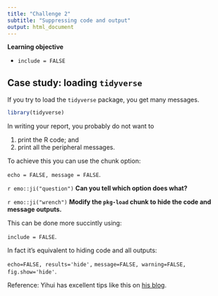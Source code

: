 ```yaml
---
title: "Challenge 2"
subtitle: "Suppressing code and output"
output: html_document
---
```


**Learning objective** 

* `include = FALSE`

## Case study: loading `tidyverse`

If you try to load the `tidyverse` package, you get many messages.


```r
library(tidyverse)
```

In writing your report, you probably do not want to

1. print the R code; and
1. print all the peripheral messages.

To achieve this you can use the chunk option:

`echo = FALSE, message = FALSE`.

`r emo::ji("question")` **Can you tell which option does what?**

`r emo::ji("wrench")` **Modify the `pkg-load` chunk to hide the code and message outputs.** 

This can be done more succintly using:

`include = FALSE`.

In fact it's equivalent to hiding code and all outputs:

`echo=FALSE, results='hide',` 
`message=FALSE, warning=FALSE,` 
`fig.show='hide'`.


Reference: Yihui has excellent tips like this on [his blog](https://yihui.name/en/2017/11/knitr-include-false/).




